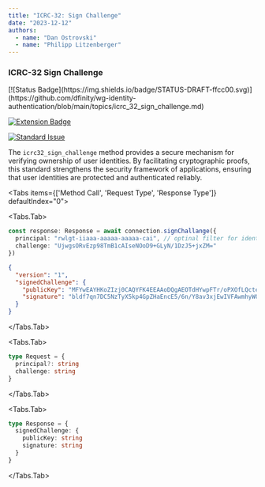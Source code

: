 ```yaml
---
title: "ICRC-32: Sign Challenge"
date: "2023-12-12"
authors:
  - name: "Dan Ostrovski"
  - name: "Philipp Litzenberger"
---
```



### ICRC-32 Sign Challenge

<Stack>
[![Status Badge](https://img.shields.io/badge/STATUS-DRAFT-ffcc00.svg)](https://github.com/dfinity/wg-identity-authentication/blob/main/topics/icrc_32_sign_challenge.md)

[![Extension Badge](https://img.shields.io/badge/Extends-ICRC--25-ffcc222.svg)](https://github.com/dfinity/wg-identity-authentication/blob/main/topics/icrc_25_signer_interaction_standard.md)

[![Standard Issue](https://img.shields.io/badge/ISSUE-ICRC--32-blue?logo=github)](https://github.com/dfinity/wg-identity-authentication/issues/113)
</Stack>


The `icrc32_sign_challenge` method provides a secure mechanism for verifying ownership of user
identities. By facilitating cryptographic proofs, this standard strengthens the security framework
of applications, ensuring that user identities are protected and authenticated reliably.

<Tabs items={['Method Call', 'Request Type', 'Response Type']} defaultIndex="0">

<Tabs.Tab>
```typescript filename="Method Call"
const response: Response = await connection.signChallange({
  principal: "rwlgt-iiaaa-aaaaa-aaaaa-cai", // optinal filter for identity that should sign 
  challenge: "UjwgsORvEzp98TmB1cAIseNOoD9+GLyN/1DzJ5+jxZM="
})
```

```json filename="response data"
{
  "version": "1",
  "signedChallenge": {
    "publicKey": "MFYwEAYHKoZIzj0CAQYFK4EEAAoDQgAEOTdHYwpFTr/oPXOfLQcteymk8AQE41VwPQ1W7Xpm0Zt1AY4+5aOnMAbAIjXEchxPuGbPWqPqwntXMPs3w4rOaA==",
    "signature": "bldf7qn7DC5NzTyX5kp4GpZHaEncE5/6n/Y8av3xjEwIVFAwmhyW0uM+WBXRTj4QbScot04dfaBXUOcSWF0IjQ=="
  }
}
```
</Tabs.Tab>

<Tabs.Tab>
```typescript filename="Request Type"
type Request = {
  principal?: string
  challenge: string
}

```
</Tabs.Tab>

<Tabs.Tab>
```typescript filename="Response Type"
type Response = {
  signedChallenge: {
    publicKey: string
    signature: string
  }
}

```
</Tabs.Tab>

</Tabs>